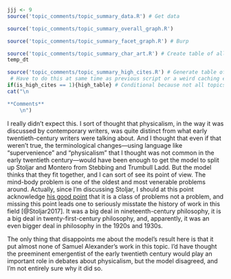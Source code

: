 ```r
jjj <- 9
source('topic_comments/topic_summary_data.R') # Get data
```

```r
source('topic_comments/topic_summary_overall_graph.R')
```

```r
source('topic_comments/topic_summary_facet_graph.R') # Burp
```

```r
source('topic_comments/topic_summary_char_art.R') # Create table of all articles in topic # Burp
temp_dt
```

```r
source('topic_comments/topic_summary_high_cites.R') # Generate table of highly cited articles. 
 # Have to do this at same time as previous script or a weird caching error occurs.
if(is_high_cites == 1){high_table} # Conditional because not all topics have high cites
cat("\n

**Comments**
	\n")
```

I really didn’t expect this. I sort of thought that physicalism, in the way it was discussed by contemporary writers, was quite distinct from what early twentieth-century writers were talking about. And I thought that even if that weren’t true, the terminological changes—using language like “supervenience” and “physicalism” that I thought was not common in the early twentieth century—would have been enough to get the model to split up Stoljar and Montero from Stebbing and Trumbull Ladd. But the model thinks that they fit together, and I can sort of see its point of view.
The mind-body problem is one of the oldest and most venerable problems around. Actually, since I’m discussing Stoljar, I should at this point acknowledge [his good point](http://dailynous.com/2017/11/07/philosophy-makes-progress-guest-post-daniel-stoljar/) that it is a class of problems not a problem, and missing this point leads one to seriously misstate the history of work in this field [@Stoljar2017]. It was a big deal in nineteenth-century philosophy, it is a big deal in twenty-first-century philosophy, and, apparently, it was an even bigger deal in philosophy in the 1920s and 1930s.

The only thing that disappoints me about the model’s result here is that it put almost none of Samuel Alexander’s work in this topic. I’d have thought the preeminent emergentist of the early twentieth century would play an important role in debates about physicalism, but the model disagreed, and I’m not entirely sure why it did so.
